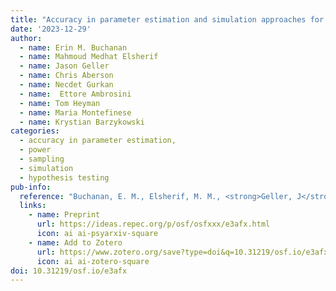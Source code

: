 ```yaml
---
title: "Accuracy in parameter estimation and simulation approaches for sample size planning with multiple stimuli"
date: '2023-12-29'
author:
  - name: Erin M. Buchanan 
  - name: Mahmoud Medhat Elsherif
  - name: Jason Geller
  - name: Chris Aberson
  - name: Necdet Gurkan
  - name:  Ettore Ambrosini
  - name: Tom Heyman
  - name: Maria Montefinese
  - name: Krystian Barzykowski
categories: 
  - accuracy in parameter estimation,
  - power
  - sampling
  - simulation
  - hypothesis testing
pub-info:
  reference: "Buchanan, E. M., Elsherif, M. M., <strong>Geller, J</strong>., Aberson, C., Gurkan, N., Ambrosini, E., Heyman, T., Montefinese, M., vanpaemel, W., & Barzykowski, K. (2023). Accuracy in parameter estimation and simulation approaches for sample size planning with multiple stimuli. OSF Preprints, e3afx. Center for Open Science."
  links:
    - name: Preprint
      url: https://ideas.repec.org/p/osf/osfxxx/e3afx.html
      icon: ai ai-psyarxiv-square
    - name: Add to Zotero
      url: https://www.zotero.org/save?type=doi&q=10.31219/osf.io/e3afx
      icon: ai ai-zotero-square
doi: 10.31219/osf.io/e3afx
---
```

